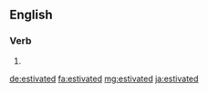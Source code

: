 ==English==

===Verb===
{{head|en|verb form}}

# {{en-past of|estivate}}

[[de:estivated]]
[[fa:estivated]]
[[mg:estivated]]
[[ja:estivated]]